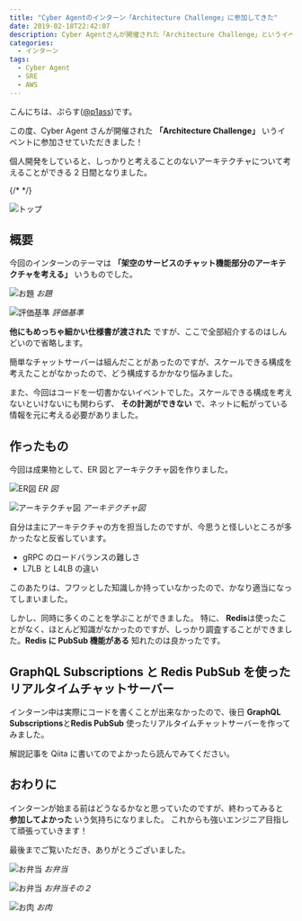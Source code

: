 ```yaml
---
title: "Cyber Agentのインターン「Architecture Challenge」に参加してきた"
date: 2019-02-18T22:42:07
description: Cyber Agentさんが開催された「Architecture Challenge」というイベントに参加し、アーキテクチャについて学んできました。
categories:
  - インターン
tags:
  - Cyber Agent
  - SRE
  - AWS
---
```


こんにちは、ぷらす([@p1ass](https://twitter.com/p1ass))です。

この度、Cyber Agent さんが開催された **「Architecture Challenge」** いうイベントに参加させていただきました！

<ExLinkCard url="https://www.cyberagent.co.jp/careers/students/event/detail/id=22634"/>

個人開発をしていると、しっかりと考えることのないアーキテクチャについて考えることができる 2 日間となりました。

{/* <!--more--> */}

![トップ](./top.jpg)

## 概要

今回のインターンのテーマは **「架空のサービスのチャット機能部分のアーキテクチャを考える」** いうものでした。

![お題](./theme.png)
_お題_

![評価基準](./review.png)
_評価基準_

**他にもめっちゃ細かい仕様書が渡された** ですが、ここで全部紹介するのはしんどいので省略します。

簡単なチャットサーバーは組んだことがあったのですが、スケールできる構成を考えたことがなかったので、どう構成するかかなり悩みました。

また、今回はコードを一切書かないイベントでした。スケールできる構成を考えないといけないにも関わらず、 **その計測ができない** で、ネットに転がっている情報を元に考える必要がありました。

## 作ったもの

今回は成果物として、ER 図とアーキテクチャ図を作りました。

![ER図](./er.png)
_ER 図_

![アーキテクチャ図](./architecture.jpg)
_アーキテクチャ図_

自分は主にアーキテクチャの方を担当したのですが、今思うと怪しいところが多かったなと反省しています。

- gRPC のロードバランスの難しさ
- L7LB と L4LB の違い

このあたりは、フワッとした知識しか持っていなかったので、かなり適当になってしまいました。

しかし、同時に多くのことを学ぶことができました。
特に、 **Redis**は使ったことがなく、ほとんど知識がなかったのですが、しっかり調査することができました。**Redis に PubSub 機能がある** 知れたのは良かったです。

## GraphQL Subscriptions と Redis PubSub を使ったリアルタイムチャットサーバー

インターン中は実際にコードを書くことが出来なかったので、後日 **GraphQL Subscriptions**と**Redis PubSub** 使ったリアルタイムチャットサーバーを作ってみました。

<ExLinkCard url="https://github.com/p1ass/graphql-redis-realtime-chat"/>

解説記事を Qiita に書いてのでよかったら読んでみてください。

<ExLinkCard url="https://qiita.com/p1ass/items/462209fe73ece1238d85"/>

## おわりに

インターンが始まる前はどうなるかなと思っていたのですが、終わってみると **参加してよかった** いう気持ちになりました。
これからも強いエンジニア目指して頑張っていきます！

最後までご覧いただき、ありがとうございました。

![お弁当](./lunch-1.jpg)
_お弁当_

![お弁当](./lunch-2.jpg)
_お弁当その２_

![お肉](./niku.jpg)
_お肉_
